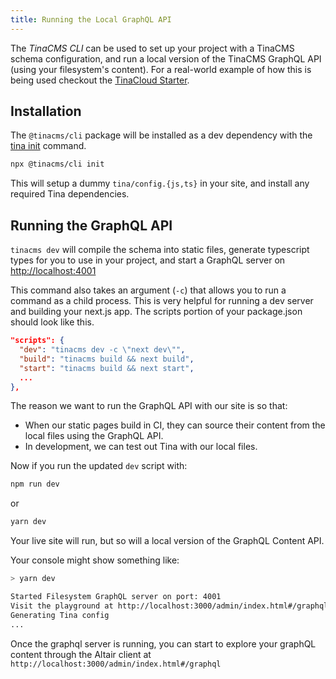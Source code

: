 ```yaml
---
title: Running the Local GraphQL API
---
```


The _TinaCMS CLI_ can be used to set up your project with a TinaCMS schema configuration, and run a local version of the TinaCMS GraphQL API (using your filesystem's content). For a real-world example of how this is being used checkout the [TinaCloud Starter](https://github.com/tinacms/tina-cloud-starter).

## Installation

The `@tinacms/cli` package will be installed as a dev dependency with the [tina init](/docs/setup-overview/#manual-setup-on-an-existing-site) command.

```bash
npx @tinacms/cli init
```

This will setup a dummy `tina/config.{js,ts}` in your site, and install any required Tina dependencies.

## Running the GraphQL API

`tinacms dev` will compile the schema into static files, generate typescript types for you to use in your project, and start a GraphQL server on [http://localhost:4001](http://localhost:4001)

This command also takes an argument (`-c`) that allows you to run a command as a child process. This is very helpful for running a dev server and building your next.js app. The scripts portion of your package.json should look like this.

```json
"scripts": {
  "dev": "tinacms dev -c \"next dev\"",
  "build": "tinacms build && next build",
  "start": "tinacms build && next start",
  ...
},
```

The reason we want to run the GraphQL API with our site is so that:

- When our static pages build in CI, they can source their content from the local files using the GraphQL API.
- In development, we can test out Tina with our local files.

Now if you run the updated `dev` script with:

```bash
npm run dev
```

or

```bash
yarn dev
```

Your live site will run, but so will a local version of the GraphQL Content API.

Your console might show something like:

```sh
> yarn dev

Started Filesystem GraphQL server on port: 4001
Visit the playground at http://localhost:3000/admin/index.html#/graphql
Generating Tina config
...
```

Once the graphql server is running, you can start to explore your graphQL content through the Altair client at `http://localhost:3000/admin/index.html#/graphql`

<Youtube embedSrc="/img/docs/altair_doc.webm"/>
